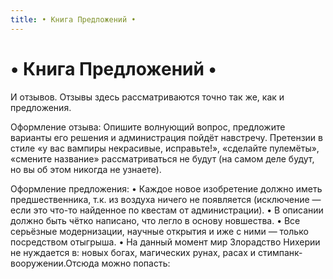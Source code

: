 ```yaml
---
title: • Книга Предложений •
---
```

# • Книга Предложений •


И отзывов.
Отзывы здесь рассматриваются точно так же, как и предложения.

Оформление отзыва:
Опишите волнующий вопрос, предложите варианты его решения и администрация пойдёт навстречу.
Претензии в стиле «у вас вампиры некрасивые, исправьте!», «сделайте пулемёты», «смените название» рассматриваться не будут (на самом деле будут, но вы об этом никогда не узнаете).

Оформление предложения:
• Каждое новое изобретение должно иметь предшественника, т.к. из воздуха ничего не появляется (исключение — если это что-то найденное по квестам от администрации).
• В описании должно быть чётко написано, что легло в основу новшества.
• Все серьёзные модернизации, научные открытия и иже с ними — только посредством отыгрыша.
• На данный момент мир Злорадство Нихерии не нуждается в: новых богах, магических рунах, расах и стимпанк-вооружении.Отсюда можно попасть:<br/>